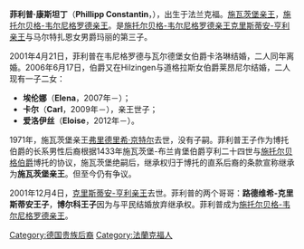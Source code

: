 {{blpunsourced|time=2014-08-19T09:16:15+00:00}}
{{blpsources|time=2014-08-12T18:05:02+00:00}}
{{Infobox royalty|prince
| name           =菲利普
| title          =施瓦茨堡亲王<br />施托尔贝格-韦尔尼格罗德亲王
| image          =
| caption =
| spouse = 瓦尔德堡女伯爵卡洛琳<br />道格拉斯女伯爵莱昂尼尔
| issue = 埃伦娜公主<br />卡尔王子<br />爱洛伊丝公主
| full name      =
| house          =[[施托尔贝格統治者列表|施托尔贝格-韦尔尼格罗德王朝]]
| father         =[[克里斯蒂安-亨利_(施托尔贝格-韦尔尼格罗)|克里斯蒂安-亨利亲王]]
| mother         =马尔特扎恩女男爵玛丽
| birth_date  ={{birth date|1967|6|8|df=y}}
| birth_place =[[法兰克福|法兰克福]]
| death_date  =
| death_place =
|}}

'''菲利普·康斯坦丁'''（'''Phillipp Constantin'''，{{bd|1967年|6月8日|catIdx=C}}），出生于法兰克福。[[施瓦茨堡统治者列表|施瓦茨堡亲王]]，[[施托尔贝格統治者列表|施托尔贝格-韦尔尼格罗德亲王]]。是[[施托尔贝格統治者列表|施托尔贝格-韦尔尼格罗德亲王]][[克里斯蒂安-亨利_(施托尔贝格-韦尔尼格罗)|克里斯蒂安-亨利亲王]]与马尔特扎恩女男爵玛丽的第三子。

2001年4月21日，菲利普在韦尼格罗德与瓦尔德堡女伯爵卡洛琳结婚，二人同年离婚。2006年6月17日，伯爵又在Hilzingen与道格拉斯女伯爵莱昂尼尔结婚，二人现有一子二女：

*'''埃伦娜'''（'''Elena'''，2007年－）；
*'''卡尔'''（'''Carl'''，2009年－），亲王世子；
*'''爱洛伊丝'''（'''Eloise'''，2012年－）。

1971年，施瓦茨堡亲王[[弗里德里希·京特尔_(施瓦茨堡亲王)|弗里德里希·京特尔]]去世，没有子嗣。菲利普王子作为博托伯爵的长系男性后裔根据1433年施瓦茨堡-布兰肯堡伯爵亨利二十四世与[[施托尔贝格统治者列表|施托尔贝格伯爵]]博托的协议，施瓦茨堡绝嗣后，继承权归于博托的直系后裔的条款宣称继承为'''施瓦茨堡亲王'''。但至今仍有争议。

2001年12月4日，[[克里斯蒂安-亨利_(施托尔贝格-韦尔尼格罗)|克里斯蒂安-亨利亲王]]去世。菲利普的两个哥哥：'''路德维希-克里斯蒂安王子'''，'''博尔科王子'''因为与平民结婚放弃继承权。菲利普成为[[施托尔贝格統治者列表|施托尔贝格-韦尔尼格罗德亲王]]。

[[Category:德国贵族后裔|Category:德国贵族后裔]]
[[Category:法蘭克福人|Category:法蘭克福人]]
